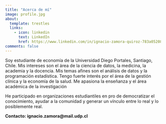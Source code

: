 ```yaml
---
title: "Acerca de mí"
image: profile.jpg
about:
  template: trestles
  links:
    - icon: linkedin
      text: LinkedIn
      href: https://www.linkedin.com/in/ignacio-zamora-quiroz-783a05208/
comments: false
---
```


Soy estudiante de economía de la Universidad Diego Portales, Santiago, Chile. Mis intereses son el área de la ciencia de datos, la medicina, la academia y la docencia. Mis temas afines son el análisis de datos y la programación estadística. Tengo fuerte interés por el área de la gestión clínica y la economía de la salud. Me apasiona la enseñanza y el área académica de la investigación

He participado en organizaciones estudiantiles en pro de democratizar el conocimiento, ayudar a la comunidad y generar un vínculo entre lo real y lo posiblemente real.

**Contacto: ignacio.zamora\@mail.udp.cl**
